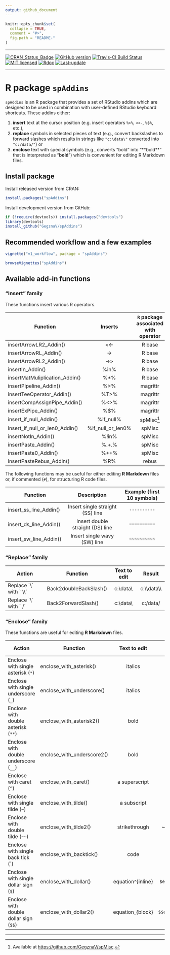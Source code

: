 ```yaml
---
output: github_document
---
```


<!-- README.md is generated from README.Rmd. Please edit that file -->

```r
knitr::opts_chunk$set(
  collapse = TRUE,
  comment = "#>",
  fig.path = "README-"
)
```

***

[![CRAN_Status_Badge](http://www.r-pkg.org/badges/version/spAddins)](https://cran.r-project.org/package=spAddins)
[![GitHub version](https://img.shields.io/badge/GitHub-`r packageVersion("spAddins")`-brightgreen.svg)](https://github.com/GegznaV/spAddins)
[![Travis-CI Build Status](https://travis-ci.org/GegznaV/spAddins.png?branch=master)](https://travis-ci.org/GegznaV/spAddins)
[![MIT licensed](https://img.shields.io/badge/license-MIT-blue.svg)](https://opensource.org/licenses/MIT)
[![Rdoc](http://www.rdocumentation.org/badges/version/spAddins)](http://www.rdocumentation.org/packages/spAddins)
[![Last-update](https://img.shields.io/badge/Updated%20on-`r gsub('-', '--', Sys.Date())`-yellowgreen.svg)](/commits/master)

***


   
   
R package `spAddins` 
====================

`spAddins` is an R package that provides a set of RStudio addins which
are designed to be used in
combination with user-defined RStudio keyboard shortcuts. These
addins either:

1) **insert** text at the cursor position (e.g. insert
operators `%>%`, `<<-`, `%$%`, etc.), 
2) **replace** symbols in selected
pieces of text (e.g., convert backslashes to forward slashes which results 
in strings like `"c:\data\"` converted into `"c:/data/"`) or 
3) **enclose** text with special symbols (e.g., converts "bold" into "\*\*bold\*\*"
that is interpreted as "**bold**")
which is convenient for editing R Markdown files.

Install package
---------------------------

Install released version from CRAN:
```r
install.packages("spAddins")
```

Install development version from GitHub:
```r
if (!require(devtools)) install.packages("devtools")
library(devtools)
install_github("GegznaV/spAddins")
```

Recommended workflow and a few examples
-----------------------------------------------------

```r
vignette("v1_workflow", package = "spAddins")

browseVignettes("spAddins")
```

Available add-in functions
--------------------------------------

### "Insert" family

These functions insert various R operators.

| Function                            | Inserts              | `R` package associated with operator|
|-------------------------------------|:--------------------:|:-------------------------------:|
| insertArrowLR2\_Addin()             | &lt;&lt;-            | R base                          |
| insertArrowRL\_Addin()              | -&gt;                | R base                          |
| insertArrowRL2\_Addin()             | -&gt;&gt;            | R base                          |
| insertIn\_Addin()                   | %in%                 | R base                          |
| insertMatMuliplication\_Addin()     | %\*%                 | R base                          |
| insertPipeline\_Addin()             | %&gt;%               | magrittr                        |
| insertTeeOperator\_Addin()          | %T&gt;%              | magrittr                        |
| insertCompAssignPipe\_Addin()       | %&lt;&gt;%           | magrittr                        |
| insertExPipe\_Addin()               | %$%                  | magrittr                        |
| insert\_if\_null\_Addin()           | %if\_null%           | spMisc[^1]                      |
| insert\_if\_null\_or\_len0\_Addin() | %if\_null\_or\_len0% | spMisc                          |
| insertNotIn\_Addin()                | %!in%                | spMisc                          |
| insertPaste\_Addin()                | %.+.%                | spMisc                          |
| insertPaste0\_Addin()               | %++%                 | spMisc                          |
| insertPasteRebus\_Addin()           | %R%                  | rebus                           |

The following functions may be useful for either editing **R Markdown** files or,
if commented (`#`), for structuring R code files.

| Function                            | Description                      | Example (first 10 symbols) |
|-------------------------------------|:--------------------------------:|:--------------------------:|
| insert\_ss\_line\_Addin()           | Insert single straight (SS) line | `----------`               |
| insert\_ds\_line\_Addin()           | Insert double straight (DS) line | `==========`               |
| insert\_sw\_line\_Addin()           | Insert single wavy (SW) line     | `~~~~~~~~~~`               | 

[^1]: Available at <https://github.com/GegznaV/spMisc>.

### "Replace" family 

| Action                        | Function               | Text to edit     | Result          |
|-------------------------------|------------------------|:----------------:|:---------------:|
| Replace \`\\\` with \` \\\\\` | Back2doubleBackSlash() | c:\\data\\       | c:\\\\data\\\\  |
| Replace \`\\\` with \` /\`    | Back2ForwardSlash()    | c:\\data\\       | c:/data/        |


### "Enclose" family

These functions are useful for editing **R Markdown** files.

| Action                                 | Function                     | Text to edit      | Result                     | Interpreted as      |
|----------------------------------------|------------------------------|:-----------------:|:--------------------------:|:-------------------:|
| Enclose with single asterisk (`*`)     | enclose\_with\_asterisk()    | italics           | \*italics\*                | *italics*           |
| Enclose with single underscore (`_`)   | enclose\_with\_underscore()  | italics           | \_italics\_                | _italics_           |
| Enclose with double asterisk (`**`)    | enclose\_with\_asterisk2()   | bold              | \*\*bold\*\*               | **bold**            |
| Enclose with double underscore (`__`)  | enclose\_with\_underscore2() | bold              | \_\_bold\_\_               | __bold__            |
| Enclose with caret (`^`)               | enclose\_with\_caret()       | a superscript     | a \^superscript\^          | a ^superscript^     |
| Enclose with single tilde (`~`)        | enclose\_with\_tilde()       | a subscript       | a \~subscript\~            | a ~subscript~       |
| Enclose with double tilde (`~~`)       | enclose\_with\_tilde2()      | strikethrough     | \~\~strikethrough\~\~      | ~~strikethrough~~   |
| Enclose with single back tick (\`)     | enclose\_with\_backtick()    |  code             | \`code\`                   | `code`              |
| Enclose with single dollar sign (`$`)  | enclose\_with\_dollar()      | equation^{inline} | ```$equation^{inline}$```  | $equation^{inline}$ |
| Enclose with double dollar sign (`$$`) | enclose\_with\_dollar2()     | equation_{block}  | ```$$equation_{block}$$``` | $equation_{block}$  |

* * *


